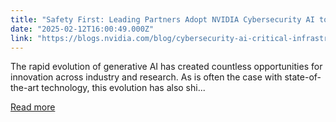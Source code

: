 ```yaml
---
title: "Safety First: Leading Partners Adopt NVIDIA Cybersecurity AI to Safeguard Critical Infrastructure"
date: "2025-02-12T16:00:49.000Z"
link: "https://blogs.nvidia.com/blog/cybersecurity-ai-critical-infrastructure/"
---
```


The rapid evolution of generative AI has created countless opportunities for innovation across industry and research. As is often the case with state-of-the-art technology, this evolution has also shi...

[Read more](https://blogs.nvidia.com/blog/cybersecurity-ai-critical-infrastructure/)
